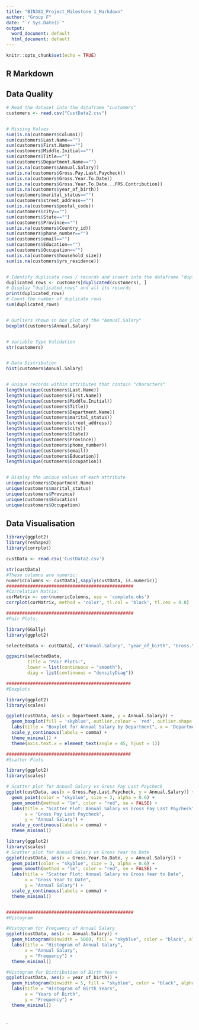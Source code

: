 ```yaml
---
title: "BIN381_Project_Milestone 1_Markdown"
author: "Group F"
date: "`r Sys.Date()`"
output:
  word_document: default
  html_document: default
---
```


```r
knitr::opts_chunk$set(echo = TRUE)
```

## R Markdown
## Data Quality

```r

# Read the dataset into the dataframe "customers"
customers <- read.csv("CustData2.csv")


# Missing Values
sum(is.na(customers$Column1))
sum(customers$Last.Name=="")
sum(customers$First.Name=="")
sum(customers$Middle.Initial=="")
sum(customers$Title=="")
sum(customers$Department.Name=="")
sum(is.na(customers$Annual.Salary))
sum(is.na(customers$Gross.Pay.Last.Paycheck))
sum(is.na(customers$Gross.Year.To.Date))
sum(is.na(customers$Gross.Year.To.Date...FRS.Contribution))
sum(is.na(customers$year_of_birth))
sum(customers$marital_status=="")
sum(customers$street_address=="")
sum(is.na(customers$postal_code))
sum(customers$city=="")
sum(customers$State=="")
sum(customers$Province=="")
sum(is.na(customers$Country_id))
sum(customers$phone_number=="")
sum(customers$email=="")
sum(customers$Education=="")
sum(customers$Occupation=="")
sum(is.na(customers$household_size))
sum(is.na(customers$yrs_residence))


# Identify duplicate rows / records and insert into the dataframe "duplicated_rows"
duplicated_rows <- customers[duplicated(customers), ]
# Display "duplicated_rows" and all its records
print(duplicated_rows)
# Count the number of duplicate rows
sum(duplicated_rows)


# Outliers shown in box plot of the "Annual.Salary"
boxplot(customers$Annual.Salary)


# Variable Type Validation
str(customers)


# Data Distribution
hist(customers$Annual.Salary)


# Unique records within attributes that contain "characters"
length(unique(customers$Last.Name))
length(unique(customers$First.Name))
length(unique(customers$Middle.Initial))
length(unique(customers$Title))
length(unique(customers$Department.Name))
length(unique(customers$marital_status))
length(unique(customers$street_address))
length(unique(customers$city))
length(unique(customers$State))
length(unique(customers$Province))
length(unique(customers$phone_number))
length(unique(customers$email))
length(unique(customers$Education))
length(unique(customers$Occupation))


# Display the unique values of each attribute
unique(customers$Department.Name)
unique(customers$marital_status)
unique(customers$Province)
unique(customers$Education)
unique(customers$Occupation)
```

## Data Visualisation


```r
library(ggplot2)
library(reshape2)
library(corrplot)

custData <- read.csv('CustData2.csv')

str(custData)
#These columns are numeric:
numericColumns <- custData[,sapply(custData, is.numeric)]
################################################
#Correlation Matrix:
corMatrix <- cor(numericColumns, use = 'complete.obs')
corrplot(corMatrix, method = 'color', tl.col = 'black', tl.cex = 0.8)

################################################
#Pair Plots:

library(GGally)
library(ggplot2)

selectedData <- custData[, c("Annual.Salary", "year_of_birth", "Gross.Year.To.Date...FRS.Contribution", "Gross.Year.To.Date")]

ggpairs(selectedData, 
        title = "Pair Plots:",
        lower = list(continuous = "smooth"), 
        diag = list(continuous = "densityDiag"))

###############################################
#Boxplots

library(ggplot2)
library(scales)

ggplot(custData, aes(x = Department.Name, y = Annual.Salary)) +
  geom_boxplot(fill = 'skyblue', outlier.colour = 'red', outlier.shape = 16, notch = TRUE) +
  labs(title = "Boxplot for Annual Salary by Department", x = 'Department Name', y = 'Annual Salary') +
  scale_y_continuous(labels = comma) +
  theme_minimal() +
  theme(axis.text.x = element_text(angle = 45, hjust = 1))  

###############################################
#Scatter Plots

library(ggplot2)
library(scales)

# Scatter plot for Annual Salary vs Gross Pay Last Paycheck
ggplot(custData, aes(x = Gross.Pay.Last.Paycheck, y = Annual.Salary)) +
  geom_point(color = "skyblue", size = 3, alpha = 0.6) +
  geom_smooth(method = "lm", color = "red", se = FALSE) +
  labs(title = "Scatter Plot: Annual Salary vs Gross Pay Last Paycheck", 
       x = "Gross Pay Last Paycheck", 
       y = "Annual Salary") +
  scale_y_continuous(labels = comma) + 
  theme_minimal()

library(ggplot2)
library(scales)
# Scatter plot for Annual Salary vs Gross Year to Date
ggplot(custData, aes(x = Gross.Year.To.Date, y = Annual.Salary)) +
  geom_point(color = "skyblue", size = 3, alpha = 0.6) +
  geom_smooth(method = "lm", color = "red", se = FALSE) +
  labs(title = "Scatter Plot: Annual Salary vs Gross Year to Date", 
       x = "Gross Year to Date", 
       y = "Annual Salary") +
  scale_y_continuous(labels = comma) +  
  theme_minimal()


################################################
#Histogram

#Histogram for Frequency of Annual Salary
ggplot(custData, aes(x = Annual.Salary)) +
  geom_histogram(binwidth = 5000, fill = "skyblue", color = "black", alpha = 0.7) +
  labs(title = "Histogram of Annual Salary", 
       x = "Annual Salary", 
       y = "Frequency") +
  theme_minimal()

#Histogram for Distribution of Birth Years
ggplot(custData, aes(x = year_of_birth)) +
  geom_histogram(binwidth = 5, fill = "skyblue", color = "black", alpha = 0.7) +
  labs(title = "Histogram of Birth Years", 
       x = "Years of Birth", 
       y = "Frequency") +
  theme_minimal()
```



```r



```

.
